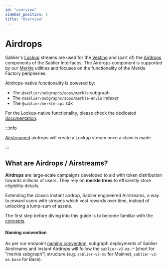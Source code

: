```yaml
---
id: "overview"
sidebar_position: 1
title: "Overview"
---
```



# Airdrops

Sablier's [Lockup](/concepts/lockup/overview) streams are used for the [Vesting](/apps/features/vesting) and (part of)
the [Airdrops](/apps/features/airdrops) components of the Sablier Interfaces. The Airdrops component is supported by our
[Merkle](/concepts/lockup/airstreams) utilities and focuses on the functionality of the Merkle Factory peripheries.

Airdrops-native functionality is powered by:

- The `@sablier/subgraphs/apps/merkle` subgraph
- The `@sablier/subgraphs/apps/merkle-envio` indexer
- The `@sablier/merkle-api` sdk

For the Lockup-native functionality, please check the dedicated [documentation](/api/lockup/overview).

:::info

[Airstreamed](/apps/features/airdrops) airdrops will create a Lockup stream once a claim is made.

:::

<LinkPreview
  href="https://github.com/sablier-labs/subgraphs"
  icon="github"
  subtitle="@sablier-labs/subgraphs"
  title="Sablier Subgraphs"
/>

<LinkPreview
  href="https://github.com/sablier-labs/merkle-api"
  icon="github"
  subtitle="@sablier-labs/merkle-api"
  title="Sablier SDK: Merkle API"
/>

## What are Airdrops / Airstreams?

**Airdrops** are large-scale campaigns developed to aid with token distribution towards millions of users. They rely on
**merkle trees** to efficiently store eligibility details.

Extending the classic instant airdrop, Sablier engineered Airstreams, a way to reward users with streams which vest
rewards over time, instead of unlocking a lump-sum of assets.

The first step before diving into this guide is to become familiar with the [concepts](/concepts/lockup/airstreams).

#### Naming convention

As per our endpoint [naming convention](/api/overview#endpoints--slugs), subgraph deployments of Sablier Airstreams and
Instant Airdrops will follow the `sablier-v2-ms-*` (short for "merkle subgraph") structure (e.g. `sablier-v2-ms` for
Mainnet, `sablier-v2-ms-base` for Base).
